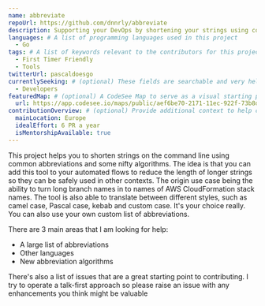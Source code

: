 ```yaml
---
name: abbreviate
repoUrl: https://github.com/dnnrly/abbreviate
description: Supporting your DevOps by shortening your strings using common abbreviations and clever guesswork.
languages: # A list of programming languages used in this project
  - Go
tags: # A list of keywords relevant to the contributors for this project
  - First Timer Friendly
  - Tools
twitterUrl: pascaldoesgo
currentlySeeking: # (optional) These fields are searchable and very helpful for contributors to match well with your project
  - Developers
featuredMap: # (optional) A CodeSee Map to serve as a visual starting point for contributors
  url: https://app.codesee.io/maps/public/aef6be70-2171-11ec-922f-73b8df2aa67a
contributionOverview: # (optional) Provide additional context to help contributors match well with your project
  mainLocation: Europe
  idealEffort: 6 PR a year
  isMentorshipAvailable: true
---
```


<!-- Divide your content into sections using our handy shortcodes. Each section is optional -->

<Overview>
  
This project helps you to shorten strings on the command line using common abbreviations and some nifty algorithms. The idea
  is that you can add this tool to your automated flows to reduce the length of longer strings so they can be safely used in
  other contexts. The origin use case being the ability to turn long branch names in to names of AWS CloudFormation stack
  names. The tool is also able to translate between different styles, such as camel case, Pascal case, kebab and custom case.
  It's your choice really. You can also use your own custom list of abbreviations.

</Overview>

<Contributing>

There are 3 main areas that I am looking for help:
- A large list of abbreviations
- Other languages
- New abbreviation algorithms

There's also a list of issues that are a great starting point to contributing. I try to operate a talk-first approach so please
  raise an issue with any enhancements you think might be valuable
  
</Contributing>
